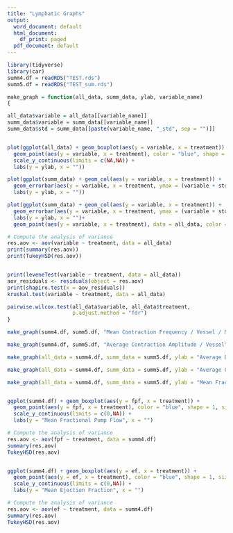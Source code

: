 ```yaml
---
title: "Lymphatic Graphs"
output:
  word_document: default
  html_document:
    df_print: paged
  pdf_document: default
---
```



```r
library(tidyverse)
library(car)
summ4.df = readRDS("TEST.rds")
summ5.df = readRDS("TEST_sum.rds")

make_graph = function(all_data, summ_data, ylab, variable_name)
{

all_data$variable = all_data[[variable_name]]
summ_data$variable = summ_data[[variable_name]]
summ_data$std = summ_data[[paste(variable_name, "_std", sep = "")]]


plot(ggplot(all_data) + geom_boxplot(aes(y = variable, x = treatment)) +
  geom_point(aes(y = variable, x = treatment), color = "blue", shape = 1, size = 3) +
  scale_y_continuous(limits = c(NA,NA)) +
  labs(y = ylab, x = ""))

plot(ggplot(summ_data) + geom_col(aes(y = variable, x = treatment)) +
  geom_errorbar(aes(y = variable, x = treatment, ymax = (variable + std), ymin = (variable-std))) +
  labs(y = ylab, x = ""))

plot(ggplot(summ_data) + geom_col(aes(y = variable, x = treatment)) +
  geom_errorbar(aes(y = variable, x = treatment, ymax = (variable + std), ymin = (variable-std))) +
  labs(y = ylab, x = "")+
  geom_point(aes(y = variable, x = treatment), data = all_data, color = "blue", shape = 1, size = 3))

# Compute the analysis of variance
res.aov <- aov(variable ~ treatment, data = all_data)
print(summary(res.aov))
print(TukeyHSD(res.aov))


print(leveneTest(variable ~ treatment, data = all_data))
aov_residuals <- residuals(object = res.aov)
print(shapiro.test(x = aov_residuals))
kruskal.test(variable ~ treatment, data = all_data)

pairwise.wilcox.test(all_data$variable, all_data$treatment,
                     p.adjust.method = "fdr")
}


```



```r

make_graph(summ4.df, summ5.df, "Mean Contraction Frequency / Vessel / Minute", "max_n_cont")

```


```r

make_graph(summ4.df, summ5.df, "Average Contraction Amplitude / Vessel", "mean_mag")

```


```r

make_graph(all_data = summ4.df, summ_data = summ5.df, ylab = "Average Diameter / Vessel", variable_name = "width")


```


```r

make_graph(all_data = summ4.df, summ_data = summ5.df, ylab = "Average Contraction Duration / Vessel", variable_name = "duration")

```






```r

make_graph(all_data = summ4.df, summ_data = summ5.df, ylab = "Mean Fractional Pump Flow", variable_name = "fpf")


ggplot(summ4.df) + geom_boxplot(aes(y = fpf, x = treatment)) +
  geom_point(aes(y = fpf, x = treatment), color = "blue", shape = 1, size = 3) +
  scale_y_continuous(limits = c(0,NA)) +
  labs(y = "Mean Fractional Pump Flow", x = "")

# Compute the analysis of variance
res.aov <- aov(fpf ~ treatment, data = summ4.df)
summary(res.aov)
TukeyHSD(res.aov)



```


```r
ggplot(summ4.df) + geom_boxplot(aes(y = ef, x = treatment)) +
  geom_point(aes(y = ef, x = treatment), color = "blue", shape = 1, size = 3) +
  scale_y_continuous(limits = c(0,NA)) +
  labs(y = "Mean Ejection Fraction", x = "")

# Compute the analysis of variance
res.aov <- aov(ef ~ treatment, data = summ4.df)
summary(res.aov)
TukeyHSD(res.aov)
```




